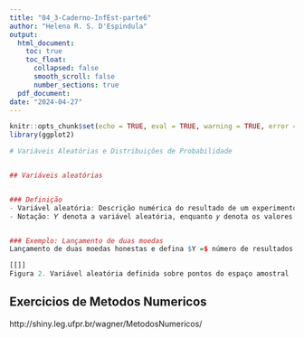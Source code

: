 ```yaml
---
title: "04_3-Caderno-InfEst-parte6"
author: "Helena R. S. D'Espindula"
output:
  html_document: 
    toc: true
    toc_float:
      collapsed: false
      smooth_scroll: false
      number_sections: true
  pdf_document:
date: "2024-04-27"
---
```


```r
knitr::opts_chunk$set(echo = TRUE, eval = TRUE, warning = TRUE, error = TRUE)
library(ggplot2)
```
\usepackage{amsmath}

```r
# Variáveis Aleatórias e Distribuições de Probabilidade


## Variáveis aleatórias


### Definição
- Variável aleatória: Descrição numérica do resultado de um experimento aleatório.
- Notação: 𝑌 denota a variável aleatória, enquanto 𝑦 denota os valores realizados de uma variável aleatória.


### Exemplo: Lançamento de duas moedas
Lançamento de duas moedas honestas e defina $Y =$ número de resultados cara $(C)$.

[[]]
Figura 2. Variável aleatória definida sobre pontos do espaço amostral
```

## Exercicios de Metodos Numericos

http://shiny.leg.ufpr.br/wagner/MetodosNumericos/






